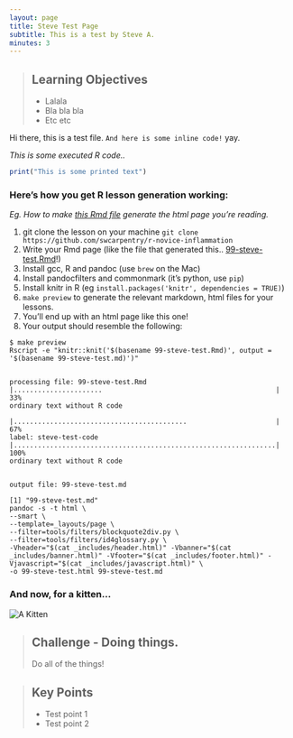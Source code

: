 ```yaml
---
layout: page
title: Steve Test Page
subtitle: This is a test by Steve A.
minutes: 3
---
```


> ## Learning Objectives {.objectives}
> * Lalala
> * Bla bla bla
> * Etc etc

Hi there, this is a test file. `And here is some inline code!` yay.

*This is some executed R code..*

```r
print("This is some printed text")
```

### Here's how you get R lesson generation working:
_Eg. How to make [this Rmd file](https://raw.githubusercontent.com/steveandroulakis/r-novice-inflammation/gh-pages/99-steve-test.Rmd) generate the html page you're reading._

1. git clone the lesson on your machine `git clone https://github.com/swcarpentry/r-novice-inflammation`
2. Write your Rmd page (like the file that generated this.. [99-steve-test.Rmd](https://raw.githubusercontent.com/steveandroulakis/r-novice-inflammation/gh-pages/99-steve-test.Rmd)!)
3. Install gcc, R and pandoc (use `brew` on the Mac)
4. Install pandocfilters and commonmark (it's python, use `pip`)
5. Install knitr in R (eg `install.packages('knitr', dependencies = TRUE)`)
6. `make preview` to generate the relevant markdown, html files for your lessons.
7. You'll end up with an html page like this one!
8. Your output should resemble the following:

```
$ make preview
Rscript -e "knitr::knit('$(basename 99-steve-test.Rmd)', output = '$(basename 99-steve-test.md)')"


processing file: 99-steve-test.Rmd
|......................                                           |  33%
ordinary text without R code

|...........................................                      |  67%
label: steve-test-code
|.................................................................| 100%
ordinary text without R code


output file: 99-steve-test.md

[1] "99-steve-test.md"
pandoc -s -t html \
--smart \
--template=_layouts/page \
--filter=tools/filters/blockquote2div.py \
--filter=tools/filters/id4glossary.py \
-Vheader="$(cat _includes/header.html)" -Vbanner="$(cat _includes/banner.html)" -Vfooter="$(cat _includes/footer.html)" -Vjavascript="$(cat _includes/javascript.html)" \
-o 99-steve-test.html 99-steve-test.md
```

### And now, for a kitten...
<img src="fig/kitten.png" alt="A Kitten" />

> ## Challenge - Doing things. {.challenge}
>
> Do all of the things!

> ## Key Points {.callout}
>
> * Test point 1
> * Test point 2
